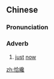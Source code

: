 ==Chinese==
{{zh-forms|s=恰才}}

===Pronunciation===
{{zh-pron
|m=qiàcái
|cat=adv
}}

===Adverb===
{{zh-adv}}

# {{lb|zh|archaic}} [[just]] [[now]]

[[zh:恰纔]]